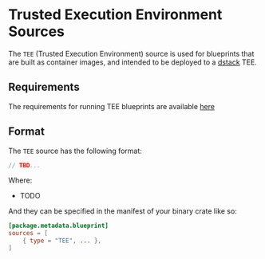 # Trusted Execution Environment Sources

The `TEE` (Trusted Execution Environment) source is used for blueprints that are built as container images, and intended to
be deployed to a [dstack] TEE.

## Requirements

The requirements for running TEE blueprints are available [here](/operators/manager/requirements#tee-sources)

## Format

The `TEE` source has the following format:

```rust
// TBD...
```

Where:

* TODO

And they can be specified in the manifest of your binary crate like so:

```toml
[package.metadata.blueprint]
sources = [
    { type = "TEE", ... },
]
```

[dstack]: https://github.com/Dstack-TEE/dstack